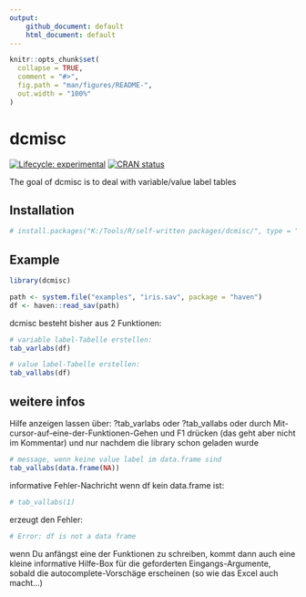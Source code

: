 ```yaml
---
output: 
    github_document: default
    html_document: default
---
```


<!-- README.md is generated from README.Rmd. Please edit that file -->

```r
knitr::opts_chunk$set(
  collapse = TRUE,
  comment = "#>",
  fig.path = "man/figures/README-",
  out.width = "100%"
)
```
# dcmisc

<!-- badges: start -->
[![Lifecycle: experimental](https://img.shields.io/badge/lifecycle-experimental-orange.svg)](https://www.tidyverse.org/lifecycle/#experimental)
[![CRAN status](https://www.r-pkg.org/badges/version/dcmisc)](https://cran.r-project.org/package=dcmisc)
<!-- badges: end -->

The goal of dcmisc is to deal with variable/value label tables

## Installation

```r
# install.packages("K:/Tools/R/self-written packages/dcmisc/", type = "source", repos = NULL)
```


## Example


```r
library(dcmisc)

path <- system.file("examples", "iris.sav", package = "haven")
df <- haven::read_sav(path)

```

dcmisc besteht bisher aus 2 Funktionen:

```r
# variable label-Tabelle erstellen:
tab_varlabs(df)

# value label-Tabelle erstellen:
tab_vallabs(df)
```


## weitere infos

Hilfe anzeigen lassen über: ?tab_varlabs oder ?tab_vallabs oder durch
Mit-cursor-auf-eine-der-Funktionen-Gehen und F1 drücken (das geht aber nicht
im Kommentar) und nur nachdem die library schon geladen wurde

```r
  
# message, wenn keine value label im data.frame sind
tab_vallabs(data.frame(NA))

```

informative Fehler-Nachricht wenn df kein data.frame ist:

```r
# tab_vallabs(1)
```

erzeugt den Fehler:

```r
# Error: df is not a data frame
```


wenn Du anfängst eine der Funktionen zu schreiben, kommt dann auch eine kleine
informative Hilfe-Box für die geforderten Eingangs-Argumente, sobald die
autocomplete-Vorschäge erscheinen (so wie das Excel auch macht...)

